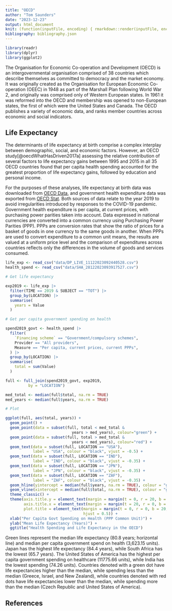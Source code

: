 ```yaml
---
title: "OECD"
author: "Tom Saunders"
date: "2023-12-23"
output: html_document
knit: (function(inputFile, encoding) { rmarkdown::render(inputFile, encoding = encoding, output_file = file.path(dirname(inputFile), 'index.html')) })
bibliography: bibliography.json
---
```


```r
library(readr)
library(dplyr)
library(ggplot2)
```

The Organisation for Economic Co-operation and Development (OECD) is an intergovernmental organisation comprised of 38 countries which describe themselves as committed to democracy and the market economy. It was originally created as the Organisation for European Economic Co-operation (OEEC) in 1948 as part of the Marshall Plan following World War 2, and originally was comprised only of Western European states. In 1961 it was reformed into the OECD and membership was opened to non-European states, the first of which were the United States and Canada. The OECD publishes a variety of economic data, and ranks member countries across economic and social indicators.

## Life Expectancy

The determinants of life expectancy at birth comprise a complex interplay between demographic, social, and economic factors. However, an OECD study[@oecdWhatHasDriven2017a] assessing the relative contribution of several factors to life expectancy gains between 1995 and 2015 in all 35 OECD countries found that per capita health spending accounted for the greatest proportion of life expectancy gains, followed by education and personal income.

For the purposes of these analyses, life expectancy at birth data was downloaded from [OECD Data](https://data.oecd.org/healthstat/life-expectancy-at-birth.htm), and government health expenditure data was exported from [OECD Stat](https://stats.oecd.org/Index.aspx?DataSetCode=SHA). Both sources of data relate to the year 2019 to avoid irregularities introduced by responses to the COVID-19 pandemic. Government health expenditure is per capita, at current prices, with purchasing power parities taken into account. Data expressed in national currencies are converted into a common currency using Purchasing Power Parities (PPP). PPPs are conversion rates that show the ratio of prices for a basket of goods in one currency to the same goods in another. When PPPs are used to convert expenditure to a common unit means, the results are valued at a uniform price level and the comparison of expenditures across countries reflects only the differences in the volume of goods and services consumed.

```r
life_exp <- read_csv("data/DP_LIVE_11122023092440528.csv")
health_spend <- read_csv("data/SHA_28122023093917527.csv")
```

```r
# Get life expectancy

exp2019 <- life_exp |> 
  filter(TIME == 2019 & SUBJECT == "TOT") |> 
  group_by(LOCATION) |> 
  summarise(
    years = Value
  )

# Get per capita government spending on health

spend2019_govt <- health_spend |> 
  filter(
    `Financing scheme` == "Government/compulsory schemes",
    Provider == "All providers",
    Measure == "Per capita, current prices, current PPPs",
  ) |> 
  group_by(LOCATION) |> 
  summarise(
    total = sum(Value)
  )

full <- full_join(spend2019_govt, exp2019,
          by = "LOCATION")

med_total <- median(full$total, na.rm = TRUE)
med_years <- median(full$years, na.rm = TRUE)

# Plot

ggplot(full, aes(total, years)) +
  geom_point() +
  geom_point(data = subset(full, total < med_total & 
                             years > med_years), colour="green") +
  geom_point(data = subset(full, total > med_total & 
                             years < med_years), colour="red") +
  geom_text(data = subset(full, LOCATION == "USA"),
            label = "USA", colour = "black", vjust = -0.5) +
  geom_text(data = subset(full, LOCATION == "IND"), 
            label = "IND", colour = "black", vjust = -0.35) +
  geom_text(data = subset(full, LOCATION == "JPN"), 
            label = "JPN", colour = "black", vjust = -0.35) +
  geom_text(data = subset(full, LOCATION == "ZAF"), 
            label = "ZAF", colour = "black", vjust = -0.35) +
  geom_hline(yintercept = median(full$years, na.rm = TRUE), colour = "green") +
  geom_vline(xintercept = median(full$total, na.rm = TRUE), colour = "green") +
  theme_classic() +
  theme(axis.title.y = element_text(margin = margin(t = 0, r = 20, b = 0, l = 0)),
        axis.title.x = element_text(margin = margin(t = 20, r = 0, b = 0, l = 0)),
        plot.title = element_text(margin = margin(t = 0, r = 0, b = 20, l = 0),
                                  hjust = 0.5)) +
  xlab("Per Capita Govt Spending on Health (PPP Common Unit)") +
  ylab("Mean Life Expectancy (Years)") +
  ggtitle("Health Spending and Life Expectancy in the OECD")
```

Green lines represent the median life expectancy (80.8 years; horizontal line) and median per capita government spend on health (3,623.15 units). Japan has the highest life expectancy (84.4 years), while South Africa has the lowest (65.7 years). The United States of America has the highest per capita government spending on healthcare (11775.66 units), while India has the lowest spending (74.26 units). Countries denoted with a green dot have life expectancies higher than the median, while spending less than the median (Greece, Israel, and New Zealand), while countries denoted with red dots have life expectancies lower than the median, while spending more than the median (Czech Republic and United States of America).

## References
